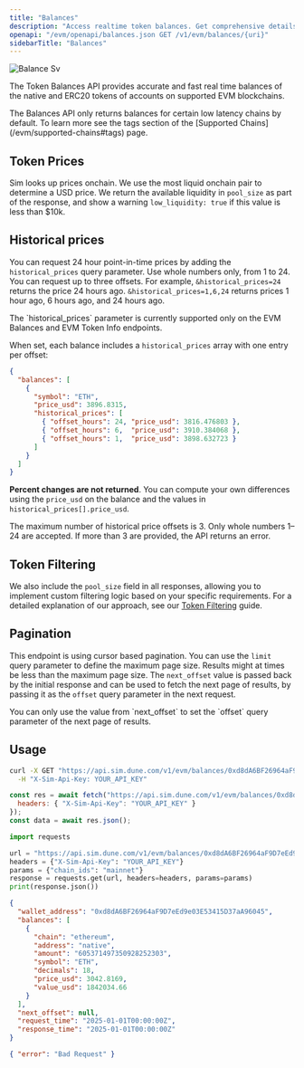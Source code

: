 ```yaml
---
title: "Balances"
description: "Access realtime token balances. Get comprehensive details about native and ERC20 tokens, including token metadata and USD valuations."
openapi: "/evm/openapi/balances.json GET /v1/evm/balances/{uri}"
sidebarTitle: "Balances"
---
```



![Balance Sv](/images/balance.svg)

The Token Balances API provides accurate and fast real time balances of the native and ERC20 tokens of accounts on supported EVM blockchains.

<Note>
  The Balances API only returns balances for certain low latency chains by default.
  To learn more see the tags section of the [Supported Chains](/evm/supported-chains#tags) page.
</Note>

<SupportedChains endpoint="balances" />

## Token Prices

Sim looks up prices onchain. We use the most liquid onchain pair to determine a USD price. We return the available liquidity in `pool_size` as part of the response, and show a warning `low_liquidity:	true` if this value is less than \$10k.

## Historical prices

You can request 24 hour point-in-time prices by adding the `historical_prices` query parameter. Use whole numbers only, from 1 to 24. You can request up to three offsets. For example, `&historical_prices=24` returns the price 24 hours ago. `&historical_prices=1,6,24` returns prices 1 hour ago, 6 hours ago, and 24 hours ago.

<Note>
  The `historical_prices` parameter is currently supported only on the EVM Balances and EVM Token Info endpoints.
</Note>

When set, each balance includes a `historical_prices` array with one entry per offset:

```json
{
  "balances": [
    {
      "symbol": "ETH",
      "price_usd": 3896.8315,
      "historical_prices": [
        { "offset_hours": 24, "price_usd": 3816.476803 },
        { "offset_hours": 6,  "price_usd": 3910.384068 },
        { "offset_hours": 1,  "price_usd": 3898.632723 }
      ]
    }
  ]
}
```

**Percent changes are not returned**. You can compute your own differences using the `price_usd` on the balance and the values in `historical_prices[].price_usd`.

<Warning>
  The maximum number of historical price offsets is 3. Only whole numbers 1–24 are accepted. If more than 3 are provided, the API returns an error.
</Warning>

## Token Filtering

We also include the `pool_size` field in all responses, allowing you to implement custom filtering logic based on your specific requirements. For a detailed explanation of our approach, see our [Token Filtering](/token-filtering) guide.

## Pagination

This endpoint is using cursor based pagination. You can use the `limit` query parameter to define the maximum page size.
Results might at times be less than the maximum page size.
The `next_offset` value is passed back by the initial response and can be used to fetch the next page of results, by passing it as the `offset` query parameter in the next request.

<Warning>
  You can only use the value from `next_offset` to set the `offset` query parameter of the next page of results.
</Warning>

## Usage

<RequestExample>

```bash cURL
curl -X GET "https://api.sim.dune.com/v1/evm/balances/0xd8dA6BF26964aF9D7eEd9e03E53415D37aA96045?chain_ids=mainnet" \
  -H "X-Sim-Api-Key: YOUR_API_KEY"
```

```javascript JavaScript
const res = await fetch("https://api.sim.dune.com/v1/evm/balances/0xd8dA6BF26964aF9D7eEd9e03E53415D37aA96045?chain_ids=mainnet", {
  headers: { "X-Sim-Api-Key": "YOUR_API_KEY" }
});
const data = await res.json();
```

```python Python
import requests

url = "https://api.sim.dune.com/v1/evm/balances/0xd8dA6BF26964aF9D7eEd9e03E53415D37aA96045"
headers = {"X-Sim-Api-Key": "YOUR_API_KEY"}
params = {"chain_ids": "mainnet"}
response = requests.get(url, headers=headers, params=params)
print(response.json())
```

</RequestExample>

<ResponseExample>

```json 200
{
  "wallet_address": "0xd8dA6BF26964aF9D7eEd9e03E53415D37aA96045",
  "balances": [
    {
      "chain": "ethereum",
      "address": "native",
      "amount": "605371497350928252303",
      "symbol": "ETH",
      "decimals": 18,
      "price_usd": 3042.8169,
      "value_usd": 1842034.66
    }
  ],
  "next_offset": null,
  "request_time": "2025-01-01T00:00:00Z",
  "response_time": "2025-01-01T00:00:00Z"
}
```

```json 400
{ "error": "Bad Request" }
```

</ResponseExample>
